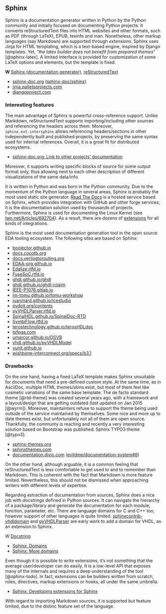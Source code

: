 ## Sphinx

Sphinx is a documentation generator written in Python by the Python community and initially focused on documenting
Python projects.
It converts reStructuredText files into HTML websites and other formats, such as PDF (through LaTeX), EPUB, texinfo and
man.
Nonetheless, other markup languages (say Markdown) are supported through *extensions*.
Sphinx uses Jinja for HTML templating, which is a text-based engine, inspired by Django templates.
Yet, "*the latex builder does not benefit from prepared themes*" [@sphinx-latex].
A limited interface is provided for customization of some LaTeX options and elements, but the template is fixed.

<aside>
**W** [Sphinx (documentation generator)](https://en.wikipedia.org/wiki/Sphinx_(documentation_generator)), [reStructuredText](https://en.wikipedia.org/wiki/ReStructuredText)

- [sphinx-doc.org](https://www.sphinx-doc.org) ([sphinx-doc/sphinx](https://github.com/sphinx-doc/sphinx))
- [jinja.palletsprojects.com](https://jinja.palletsprojects.com/)
- [djangoproject.com](https://www.djangoproject.com/)
</aside>

### Interesting features

The main advantage of Sphinx is powerful cross-reference support.
Unlike Markdown, reStructuredText supports importing/including other sources and referencing the headers across them.
Moreover, `sphinx.ext.intersphinx` allows referencing headers/sections in other independently built and published
projects, by preserving the same syntax used for internal references.
Overall, it is a great fit for distributed ecosystems.

<aside>
- [sphinx-doc.org: Link to other projects’ documentation](https://www.sphinx-doc.org/en/master/usage/extensions/intersphinx.html)
</aside>

Moreover, it supports writing specific blocks of source for some output format only, thus allowing next to each other
description of different visualizations of the same data/info.

It is written in Python and was born in the Python community. Due to the momentum of the Python language in several
areas, Sphinx is probably the most used static site generator. [Read The Docs](https://readthedocs.org/) is a hosted
service based on Sphinx, which provides integration with GitHub and other forge services; it is the documentation
solution used by thousands of projects. Furthermore, Sphinx is used for documenting the Linux Kernel
(see [lwn.net/Articles/692704](https://lwn.net/Articles/692704/)). As a result, there are dozens of [extensions](https://www.sphinx-doc.org/en/master/usage/extensions/index.html)
for all kinds of integrations.

Sphinx is the most used documentation generation tool in the open source EDA tooling ecosystem.
The following sites are based on Sphinx:

- [boolector.github.io](https://boolector.github.io)
- [docs.cocotb.org](https://docs.cocotb.org)
- [docs.verilogtorouting.org](https://docs.verilogtorouting.org)
- [EDAA-org.github.io](https://edaa-org.github.io/)
- [Edalize.rtfd.io](https://edalize.rtfd.io)
- [FuseSoC.rtfd.io](https://fusesoc.rtfd.io)
- [ghdl.github.io/ghdl](https://ghdl.github.io/ghdl)
- [ghdl.github.io/ghdl-cosim](https://ghdl.github.io/ghdl-cosim)
- [IEEE-P1076.gitlab.io](https://ieee-p1076.gitlab.io)
- [im-tomu.github.io/fomu-workshop](https://im-tomu.github.io/fomu-workshop)
- [juanmard.github.io/icestudio](https://juanmard.github.io/icestudio)
- [pydoit.org/contents](https://pydoit.org/contents.html)
- [pyVHDLParser.rtfd.io](https://pyvhdlparser.rtfd.io)
- [SpinalHDL.github.io/SpinalDoc-RTD](https://spinalhdl.github.io/SpinalDoc-RTD)
- [SymbiFlow.rtfd.io](https://symbiflow.rtfd.io)
- [terostechnology.github.io/terosHDLdoc](https://terostechnology.github.io/terosHDLdoc)
- [tsfpga.com](https://tsfpga.com/)
- [umarcor.github.io/OSVB](https://umarcor.github.io/osvb)
- [vhdl.github.io/pyVHDLModel](https://vhdl.github.io/pyVHDLModel)
- [vunit.github.io](http://vunit.github.io)
- [wishbone-interconnect.org/specs/b3.1](https://wishbone-interconnect.org/specs/b3.1/)

### Drawbacks

On the one hand, having a fixed LaTeX template makes Sphinx unsuitable for documents that need a pre-defined custom
style.
At the same time, as in AsciiDoc, multiple HTML themes/skins exist, but most of them feel like cosmetic variations of
the same base template.
The de facto standard theme [@rtd-theme] was created several years ago, with a framework and a layout/design that are
getting outdated (last updated on Jan 2015 [@wyrm]).
Moreover, maintainters refuse to support the theme being used outside of the service maintained by themselves.
Some nice and more up to date themes exist, but unfortunately not all of them are open source.
Thankfully, the communty is reacting and recently a very interesting solution based on Bootstrap was published:
Sphinx TYPO3 theme [@typo3].

<aside>
- [sphinx-themes.org](https://sphinx-themes.org/)
- [sphinxthemes.com](https://sphinxthemes.com/)
- [documentation.divio.com](https://documentation.divio.com/) ([evildmp/documentation-system#6](https://github.com/evildmp/documentation-system/issues/6))
</aside>

On the other hand, although arguable, it is a common feeling that reStructuredText is less comfortable to get used to
and to remember than Markdown.
This is coherent with the fact that Markdown is more feature limited.
Nevertheless, this should not be dismissed when approaching writers with different levels of expertise.

Regarding extraction of documentation from sources, Sphinx does a nice job with *docstrings* defined in Python sources.
It can navigate the hierarchy of a package/library and generate the documentation for each module, function, parameter,
etc.
There are language domains for C and C++ too; however support of other languages is quite limited.
[sphinxcontrib-vhdldomain](https://github.com/Paebbels/sphinxcontrib-vhdldomain) and
[pyVHDLParser](https://github.com/Paebbels/pyVHDLParser) are early work to add a domain for VHDL, as an extension to
Sphinx.

<aside>
*W* [Docstring](https://en.wikipedia.org/wiki/Docstring)

- [Sphinx: Domains](https://www.sphinx-doc.org/en/master/usage/restructuredtext/domains.html)
- [Sphinx: More domains](https://www.sphinx-doc.org/en/master/usage/restructuredtext/domains.html#more-domains)
</aside>

Even though it is possible to write extensions, it's not something that the average user/developer can do easily.
It is a low-level API that exposes many of the internals and requires a deep understanding of the tool [@sphinx-todo].
In fact, extensions can be builders written from scratch, roles, directives, markup extensions or hooks, all under the
same umbrella.

<aside>
- [Sphinx: Developing extensions for Sphinx](https://www.sphinx-doc.org/en/master/extdev/index.html)
</aside>

With regard to importing Markdown sources, it is supported but feature limited, due to the distinc feature set of the
language.
